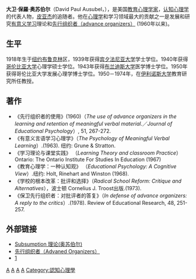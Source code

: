 '''大卫·保羅·奥苏伯尔'''（David Paul Ausubel，{{bd|1918年|10月25日|2008年|7月9日|A}}），是美国[[教育心理学家|教育心理学家]]，[[认知心理学|认知心理学]]的代表人物，[[皮亚杰|皮亚杰]]的追随者。他在[[心理学|心理学]]和学习领域最大的贡献之一是发展和研究[[有意义学习|有意义学习]]理论和[https://web.archive.org/web/20050521012110/http://moodle.ed.uiuc.edu/wiked/index.php/Advance_organizers  [[先行组织者|先行组织者]]（advance organizers）] (1960年以来)。

== 生平 ==
1918年生于[[纽约|纽约]][[布鲁克林|布鲁克林]]区，1939年获得[[宾夕法尼亚大学|宾夕法尼亚大学]]学士学位。1940年获得[[哥伦比亚大学|哥伦比亚大学]]心理学硕士学位。1943年获得[[布兰迪斯大学|布兰迪斯大学]]医学博士学位。1950年获得哥伦比亚大学发展心理学博士学位。1950－1974年，在[[伊利诺斯大学|伊利诺斯大学]]教育研究所任教授。

==著作== 
*《先行组织者的使用》(1960)（''The use of advance organizers in the learning and retention of meaningful verbal material''.／''Journal of Educational Psychology''）, 51, 267-272.
*《有意义言语学习心理学》（''The Psychology of Meaningful Verbal Learning''）.(1963).  纽约: Grune & Stratton. 
*《学习理论与课堂实践》 （''Learning Theory and classroom Practice''）Ontario: The Ontario Institute For Studies In Education (1967)
*《教育心理学：一种认知观》 （''Educational Psychology: A Cognitive View''）.纽约: Holt, Rinehart and Winston (1968).
*《学校的根本改革：批评和选择》（''Radical School Reform: Critique and Alternatives''），波士顿 Cornelius J. Troost出版.(1973).
*《保卫先行组织者：对批评者的答复》（''In defense of advance organizers: A reply to the critics''）.(1978).  Review of Educational Research, 48, 251-257.

==外部链接==
* [https://web.archive.org/web/20051223030840/http://tip.psychology.org/ausubel.html Subsumption 理论(奥苏伯尔)]
* [https://web.archive.org/web/20070427092307/http://chd.gse.gmu.edu/immersion/knowledgebase/strategies/cognitivism/AdvancedOrganizers.htm 先行组织者（Advaned Organizers）]
* [https://web.archive.org/web/20050910165818/http://web.csuchico.edu/~ah24/ausubel.htm]

{{Authority control}}
[[Category:美国心理学家|A]]
[[Category:賓夕法尼亞大學校友|A]]
[[Category:哥倫比亞大學校友|A]]
[[Category:布蘭戴斯大學校友|A]]
[[Category:認知心理學|Category:認知心理學]]